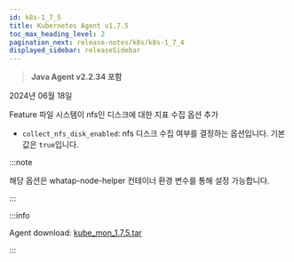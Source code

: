 ```yaml
---
id: k8s-1_7_5
title: Kubernetes Agent v1.7.5
toc_max_heading_level: 2
pagination_next: release-notes/k8s/k8s-1_7_4
displayed_sidebar: releaseSidebar
---
```


> **Java Agent v2.2.34 포함**

2024년 06월 18일

<p><Status>Feature</Status> 파일 시스템이 nfs인 디스크에 대한 지표 수집 옵션 추가</p>

  - `collect_nfs_disk_enabled`: nfs 디스크 수집 여부를 결정하는 옵션입니다. 기본값은 `true`입니다. 

:::note 

해당 옵션은 whatap-node-helper 컨테이너 환경 변수를 통해 설정 가능합니다.

:::

:::info

Agent download: [kube_mon_1.7.5.tar](https://repo.whatap.io/docker/kube_mon_1.7.5.tar)

:::